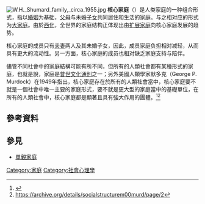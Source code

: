 [[File:W.H._Shumard_family,_circa_1955.jpg|thumb]]
'''核心家庭'''（{{lang-en|nuclear family}}）是人类家庭的一种组合形式，指以[[婚姻|婚姻]]为基础，[[父母|父母]]与未婚[[子女|子女]]共同居住和生活的家庭。与之相对应的形式为[[家族|大家庭]]。由於[[西化|西化]]，全世界的家庭结构正体现出由[[家族|扩展家庭]]向核心家庭发展的趋势。

核心家庭的成员只有[[夫妻|夫妻]]两人及其未婚子女，因此，成员家庭负担相对减轻，从而具有更大的流动性。另一方面，核心家庭的成员也相对缺乏家庭支持与陪伴。

儘管不同社會中的家庭結構可能有所不同，但所有的人類社會都有某種形式的家庭，也就是說，家庭是[[普世文化通則|普世文化通則]]之一；另外美國人類學家默多克（George P. Murdock）在1949年指出，核心家庭存在於所有的人類社會當中，核心家庭要不就是一個社會中唯一主要的家庭形式，要不就是更大型的家庭當中的基礎單位，在所有的人類社會中，核心家庭都是顯著且具有強大作用的團體。<ref>{{Cite book | author = George Murdock | title = Social Structure | url = https://archive.org/details/in.ernet.dli.2015.52407 | location = New York | publisher = New York : Macmillan Co. | date = 1949 | pages = p.2 | ISBN =  | accessdate = May 17, 2019 | language = en}}
</ref><ref>https://archive.org/details/socialstructurem00murd/page/2</ref>

==參考資料==
<references />

== 參見 ==
* [[單親家庭|單親家庭]]

[[Category:家庭|Category:家庭]]
[[Category:社會心理學|Category:社會心理學]]